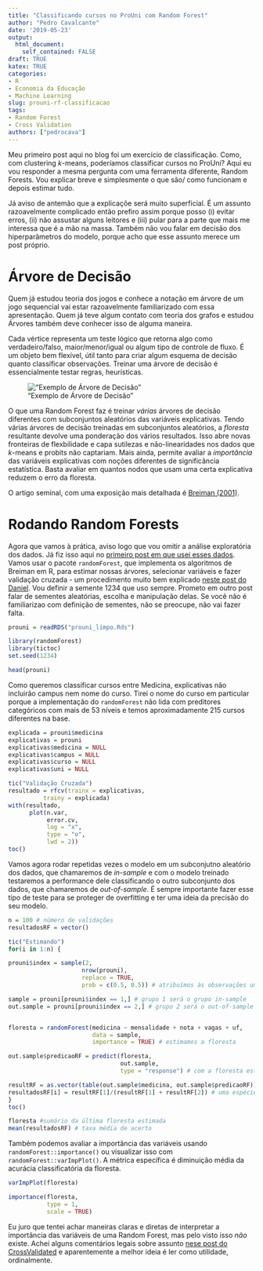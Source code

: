 ```yaml
---
title: "Classificando cursos no ProUni com Random Forest"
author: "Pedro Cavalcante"
date: '2019-05-23'
output:
  html_document:
    self_contained: FALSE
draft: TRUE
katex: TRUE
categories:
- R
- Economia da Educação
- Machine Learning
slug: prouni-rf-classificacao
tags:
- Random Forest
- Cross Validation
authors: ["pedrocava"]
---
```


Meu primeiro post aqui no blog foi um exercício de classificação. Como, com clustering $k$-means, poderíamos classificar cursos no ProUni? Aqui eu vou responder a mesma pergunta com uma ferramenta diferente, Random Forests. Vou explicar breve e simplesmente o que são/ como funcionam e depois estimar tudo. 

Já aviso de antemão que a explicaçõe será muito superficial. É um assunto razoavelmente complicado então prefiro assim porque posso (i) evitar erros, (ii) não assustar alguns leitores e (iii) pular para a parte que mais me interessa que é a mão na massa. Também não vou falar em decisão dos hiperparâmetros do modelo, porque acho que esse assunto merece um post próprio.

# Árvore de Decisão

Quem já estudou teoria dos jogos e conhece a notação em árvore de um jogo sequencial vai estar razoavelmente familiarizado com essa apresentação. Quem já teve algum contato com teoria dos grafos e estudou Árvores também deve conhecer isso de alguma maneira.

Cada vértice representa um teste lógico que retorna algo como verdadeiro/falso, maior/menor/igual ou algum tipo de controle de fluxo. É um objeto bem flexível, útil tanto para criar algum esquema de decisão quanto classificar observações. Treinar uma árvore de decisão é essencialmente testar regras, heurísticas.

!["Exemplo de Árvore de Decisão"](https://cdn-images-1.medium.com/max/1200/0*Yclq0kqMAwCQcIV_.jpg)

O que uma Random Forest faz é treinar *várias* árvores de decisão diferentes com subconjuntos aleatórios das variáveis explicativas. Tendo várias árvores de decisão treinadas em subconjuntos aleatórios, a _floresta_ resultante devolve uma ponderação dos vários resultados. Isso abre novas fronteiras de flexbilidade e capa sutilezas e não-linearidades nos dados que $k$-means e probits não captariam. Mais ainda, permite avaliar a *importância* das variáveis explicativas com noções diferentes de significância estatística. Basta avaliar em quantos nodos que usam uma certa explicativa reduzem o erro da floresta.

O artigo seminal, com uma exposição mais detalhada é [Breiman (2001)](https://www.stat.berkeley.edu/~breiman/randomforest2001.pdf).

# Rodando Random Forests

Agora que vamos à prática, aviso logo que vou omitir a análise exploratória dos dados. Já fiz isso aqui no [primeiro post em que usei esses dados](). Vamos usar o pacote ``randomForest``, que implementa os algoritmos de Breiman em R, para estimar nossas árvores, selecionar variáveis e fazer validação cruzada - um procedimento muito bem explicado [neste post do Daniel](). Vou definir a semente $1234$ que uso sempre. Prometo em outro post falar de sementes aleatórias, escolha e manipulação delas. Se você não é familiarizao com definição de sementes, não se preocupe, não vai fazer falta.

```R
prouni = readRDS("prouni_limpo.Rds")
```

```R
library(randomForest)
library(tictoc)
set.seed(1234)

head(prouni)
```

Como queremos classificar cursos entre Medicina, explicativas não incluirão campus nem nome do curso. Tirei o nome do curso em particular porque a implementação do ``randomForest`` não lida com preditores categóricos com mais de 53 níveis e temos aproximadamente 215 cursos diferentes na base.

```R
explicada = prouni$medicina
explicativas = prouni
explicativas$medicina = NULL
explicativas$campus = NULL
explicativas$curso = NULL
explicativas$uni = NULL

tic("Validação Cruzada")
resultado = rfcv(trainx = explicativas,
          trainy = explicada)
with(resultado, 
      plot(n.var, 
           error.cv, 
           log = "x", 
           type = "o", 
           lwd = 2))
toc()
```
Vamos agora rodar repetidas vezes o modelo em um subconjutno aleatório dos dados, que chamaremos de _in-sample_ e com o modelo treinado testaremos a performance dele classificando o outro subconjunto dos dados, que chamaremos de _out-of-sample_. É sempre importante fazer esse tipo de teste para se proteger de overfitting e ter uma ideia da precisão do seu modelo.

```R
n = 100 # número de validações
resultadosRF = vector()

tic("Estimando")
for(i in 1:n) {

prouni$index = sample(2, 
                     nrow(prouni), 
                     replace = TRUE,
                     prob = c(0.5, 0.5)) # atribuímos às observações um status de grupo 1 ou 2

sample = prouni[prouni$index == 1,] # grupo 1 será o grupo in-sample
out.sample = prouni[prouni$index == 2,] # grupo 2 será o out-of-sample


floresta = randomForest(medicina ~ mensalidade + nota + vagas + uf,
                        data = sample, 
                        importance = TRUE) # estimamos a floresta

out.sample$predicaoRF = predict(floresta, 
                                out.sample,
                                type = "response") # com a floresta estimada prevemos o curso

resultRF = as.vector(table(out.sample$medicina, out.sample$predicaoRF))
resultadosRF[i] = resultRF[1]/(resultRF[1] + resultRF[2]) # uma espécie de taxa de acerto
}
toc()

floresta #sumário da última floresta estimada
mean(resultadosRF) # taxa média de acerto

```

Também podemos avaliar a importância das variáveis usando ``randomForest::importance()`` ou visualizar isso com ``randomForest::varImpPlot()``. A métrica específica é diminuição média da acurácia classificatória da floresta.

```R
varImpPlot(floresta) 

importance(floresta, 
           type = 1,
           scale = TRUE)
```

Eu juro que tentei achar maneiras claras e diretas de interpretar a importância das variáveis de uma Random Forest, mas pelo visto isso *não* existe. Achei alguns comentários legais sobre assunto [nese post do CrossValidated](https://stats.stackexchange.com/questions/197827/how-to-interpret-mean-decrease-in-accuracy-and-mean-decrease-gini-in-random-fore) e aparentemente a melhor ideia é ler como utilidade, ordinalmente.

